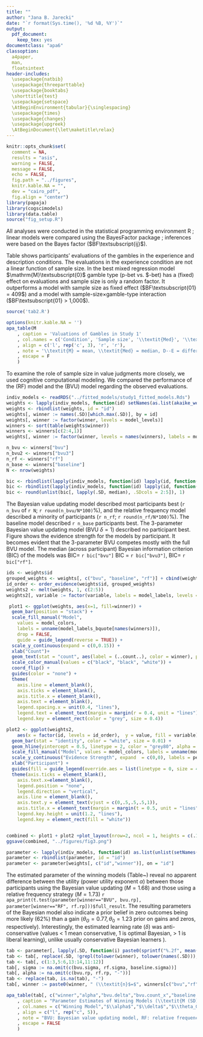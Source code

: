 ```yaml
---
title: ""
author: "Jana B. Jarecki"
date: "`r format(Sys.time(), '%d %B, %Y')`"
output:
  pdf_document:
    keep_tex: yes
documentclass: "apa6"
classoption:
  a4paper,
  man,
  floatsintext
header-includes:
  \usepackage{natbib}
  \usepackage{threeparttable}
  \usepackage{booktabs}
  \shorttitle{test}
  \usepackage{setspace}
  \AtBeginEnvironment{tabular}{\singlespacing}
  \usepackage{times}
  \usepackage{changes}
  \usepackage{upgreek}
  \AtBeginDocument{\let\maketitle\relax}
---
```


```r
knitr::opts_chunk$set(
  comment = NA,
  results = "asis",
  warning = FALSE,
  message = FALSE,
  echo = FALSE,
  fig.path = "../figures",
  knitr.kable.NA = "",
  dev = "cairo_pdf",
  fig.align = "center")
library(papaja)
library(cogscimodels)
library(data.table)
source("fig_setup.R")
```

All analyses were conducted in the statistical programming environment R \citep{R2019}; linear models were compared using the BayesFactor package \citep{BayesFactor}; inferences were based on the Bayes factor ($BF\textsubscript{ij}$).\footnote{Bayes factors quantifiy how much more or less likely the data are under Model i ($\mathrm{M}\textsubscript{i}$) than Model j ($\mathrm{M}\textsubscript{j}$). A Bayes factor of 1 ($BF\textsubscript{ij} = 1$) means that the data do not discriminate between the two models $\mathrm{M}\textsubscript{i}$ and $\mathrm{M}\textsubscript{j}$. A Bayes factor of 5 (i.e., $BF\textsubscript{ij} = 5$) means that the data are 5 times more likely under $\mathrm{M}\textsubscript{i}$ than under $\mathrm{M}\textsubscript{j}$. A Bayes factor of $1/5$ ($BF\textsubscript{ij} = 1/5$) means that the data are 5 times more likely under $\mathrm{M}\textsubscript{j}$ (note that $BF\textsubscript{ji} = 1/BF\textsubscript{ij}$).} 

\subsection{Evaluations of Gambles by Condition and Sample Size}
Table \ref{tab:meansStudy1} shows participants' evaluations of the gambles in the experience and description conditions. The evaluations in the experience condition are not a linear function of sample size. In the best mixed regression model $\mathrm{M}\textsubscript{0}$ gamble type (p-bet vs. \$-bet) has a (fixed) effect on evaluations and sample size is only a random factor. It outperforms a model with sample size as fixed effect ($BF\textsubscript{01} = 409$) and a model with sample-size$\times$gamble-type interaction ($BF\textsubscript{01} > 1,000$).

```r
source('tab2.R')
```

```r
options(knitr.kable.NA = '')
apa_table(M
    , caption = 'Valuations of Gambles in Study 1'
    , col.names = c('Condition', 'Sample size', '\\textit{Med}', '\\textit{M}', 'D--E', 'D--E:$BF\\textsubscript{10}$')
    , align = c('l', rep('c', 3), 'r', 'r'),
    , note = '\\textit{M} = mean, \\textit{Med} = median, D--E = difference between mean description-based valuations and experience-based valuations, $BF\\textsubscript{10}$ = Bayes Factor quantifying the evidence for a linear model $\\mathrm{M}\\textsubscript{1}$ predicting that valuations differ between description and experience over a linear model $\\mathrm{M}\\textsubscript{0}$ predicting no such differences; both models models contain a by-participant random effect. Gambles IDs 1, 2, and 3 are \\$-bets; Gamble IDs 4, 5, and 6 are p-bets.'
    , escape = F
    )
```

\subsection{Cognitive Modeling of Evaluations by Sample Size}
To examine the role of sample size in value judgments more closely, we used cognitive computational modeling. We compared the performance of the \added{relative frequency} (RF) model and the \added{Bayesian value updating} (BVU) model regarding the observed evaluations. \added{The models were compared to a baseline model, predicting a constant evaluation equal to the mean  individual evaluation (sensible models are expected to outperform this baseline model).}

\subsubsection{Modeling Procedure} 
\added{The observed and predicted evaluations were normalized to a common range (0 - 1, by division through the gain magnitude and truncation of normalized values $>$ 1). The free model parameters were estimated by maximum likelihood at the participant level, assuming observations follow a truncated normal distribution (truncation: 0-1) around the model predictions with a constant standard deviation ($\sigma$) estimated as a free parameter ($0 < \sigma \leq 1$).  Therefore, the RF model had 2 free parameter, the power utility exponent $\alpha$ ($0 \leq \alpha \leq 20$) and $\sigma$. The BVU model had 4 free parameter the gain prior $\theta_G$ ($0 \leq \theta_G \leq 1$; the loss prior was $\theta_0=2-\theta_G$), the learning rate $\delta$ ($0 \leq \delta \leq 10$), $\alpha$ and $\sigma$. A 3-parameter BVU model was also tested, constraining the BVU to have a fixed learning rate of $\delta=1$ (optimal Bayesian updating). The baseline model had 2 free parameter, the mean evaluation $\mu$ and $\sigma$. Parameters were estimated by a local nonlinear optimization solver solnp using the R package solnp (REF). The model comparison used the Bayesian information criterion (BIC), transformed into Bayesian evidence weights (\citealp{Kass1995, Lewandowsky2011}).}

```r
indiv_models <- readRDS("../fitted_models/study1_fitted_models.Rds")
weights <- lapply(indiv_models, function(id) setNames(as.list(akaike_weight(sapply(id, function(m) m$BIC()))), names(id)))
weights <- rbindlist(weights, id = "id")
weights[, winner := names(.SD)[which.max(.SD)], by = id]
weights[, winner := factor(winner, levels = model_levels)]
winners <- sort(table(weights$winner))
winners <- winners[c(2:4,1)]
weights[, winner := factor(winner, levels = names(winners), labels = model_labels[names(winners)])]

n_bvu <- winners["bvu"]
n_bvu2 <- winners["bvu3"]
n_rf <- winners["rf"]
n_base <- winners["baseline"]
N <- nrow(weights)

bic <- rbindlist(lapply(indiv_models, function(id) lapply(id, function(m) m$BIC())), id = "id")
bic <- rbindlist(lapply(indiv_models, function(id) lapply(id, function(m) m$logLik())), id = "id")
bic <- round(unlist(bic[, lapply(.SD, median), .SDcols = 2:5]), 1)
```



\subsubsection{Modeling Results}
The Bayesian value updating model described most participants best (`r n_bvu` of `r N`; `r round(n_bvu/N*100)`\%), and the relative frequency model described a minority of participants   (`r n_rf`; `r round(n_rf/N*100)`\%). The baseline model described `r n_base` participants best. The 3-parameter Bayesian value updating model (BVU $\delta=1$) described no participant best. Figure \ref{fig:model_weights} shows the evidence strength for the models by participant. It becomes evident that the 3-parameter BVU competes mostly with the full BVU model. The median (across participant) Bayesian information criterion (BIC) of the models was BIC\textsubscript{BVU}$=$ `r bic["bvu"]` BIC\textsubscript{BCU $\delta=1$} $=$ `r bic["bvu3"]`, BIC\textsubscript{RF}$=$ `r bic["rf"]`.





```r
ids <- weights$id
grouped_weights <- weights[, c("bvu", "baseline", "rf")] + cbind(weights[, "bvu3"], 0 , 0)
id_order <- order_evidence(weights$id, grouped_weights)
weights2 <- melt(weights, 1, c(2:5))
weights2[, variable := factor(variable, labels = model_labels, levels = model_levels)]

 plot1 <- ggplot(weights, aes(x=1, fill=winner)) +
  geom_bar(position = "stack") +
  scale_fill_manual("Model",
    values = model_colors,
    labels = unname(model_labels_bquote[names(winners)]),
    drop = FALSE,
    guide = guide_legend(reverse = TRUE)) +
  scale_y_continuous(expand = c(0,0.15)) +
  xlab("Count")+
  geom_text(stat = "count", aes(label = (..count..), color = winner), position = position_stack(vjust = 0.5), family = "Arial", size = 3.4) +
  scale_color_manual(values = c("black", "black", "white")) +
  coord_flip() +
  guides(color = "none") +
  theme(
    axis.line = element_blank(),
    axis.ticks = element_blank(),
    axis.title.x = element_blank(),
    axis.text = element_blank(),
    legend.spacing.x = unit(0.4, "lines"),
    legend.text = element_text(margin = margin(r = 0.4, unit = "lines")),
    legend.key = element_rect(color = "grey", size = 0.4))

plot2 <- ggplot(weights2,
    aes(x = factor(id, levels = id_order),  y = value, fill = variable)) +
  geom_bar(stat = "identity", color = "white", size = 0.01) +
  geom_hline(yintercept = 0.5, linetype = 2, color = "grey80", alpha = 0.8, size = 0.4) +
  scale_fill_manual("Model", values = model_colors, labels = unname(model_labels_bquote)) +
  scale_y_continuous("Evidence Strength", expand  = c(0,0), labels = percent) +
  xlab("Participant") +
  guides(fill = guide_legend(override.aes = list(linetype = 0, size = 4.5))) +
  theme(axis.ticks = element_blank(), 
    axis.text.x=element_blank(),
    legend.position = "none",
    legend.direction = "vertical",
    axis.line = element_blank(),
    axis.text.y = element_text(vjust = c(0,.5,.5,.5,1)),
    axis.title.x = element_text(margin = margin(t = 0.5, unit = "lines")),
    legend.key.height = unit(1.2, "lines"),
    legend.key = element_rect(fill = "white")) 


combined <- plot1 + plot2 +plot_layout(nrow=2, ncol = 1, heights = c(.15,.8))
ggsave(combined, "../figures/fig3.png")
```

```r
parameter <- lapply(indiv_models, function(id) as.list(unlist(setNames(lapply(id, function(m) m$coef()), names(id)))))
parameter <- rbindlist(parameter, id = "id")
parameter <- parameter[weights[, c("id","winner")], on = "id"]
```

The estimated parameter of the winning models (Table~\ref{tab:model_par}) reveal no apparent difference between the utility (power utility exponent $\alpha$) between those participants using the Bayesian value updating ($M=1.68$) and those using a relative frequency strategy ($M=1.73$) `r apa_print(t.test(parameter[winner=="BVU", bvu.rp], parameter[winner=="RF", rf.rp]))$full_result`. The resulting parameters of the Bayesian model also indicate a prior belief in zero outcomes being more likely (62\%) than a gain ($\theta_G = 0.77, \theta_0 = 1.23$ prior on gains and zeros, respectively). Interestingly, the estimated learning rate ($\delta$) was anti-conservative (values $<$ 1 mean conservative, 1 is optimal Bayesian, $>$ 1 is liberal learning), unlike usually conservative Bayesian learners \citep{Edwards1967,Tauber2017}).


```r
tab <- parameter[, lapply(.SD, function(i) paste0(sprintf("%.2f", mean(i)), " (", sprintf("%.2f", sd(i)), ")")), .SDcols = 2:14, by = winner]
tab <- tab[, replace(.SD, !grepl(tolower(winner), tolower(names(.SD))), NA_character_), by = winner]
tab <- tab[, c(1:3,5:6,13:14,11:12)]
tab[, sigma := na.omit(c(bvu.sigma, rf.sigma, baseline.sigma))]
tab[, alpha := na.omit(c(bvu.rp, rf.rp, "-"))]
tab <- replace(tab, is.na(tab), "-")
tab[, winner := paste0(winner, " (\\textit{n}$=$", winners[c("bvu","rf","baseline")], ")")]

apa_table(tab[, c("winner","alpha","bvu.delta","bvu.count_x","baseline.m","sigma")]
    , caption = "Parameter Estimates of Winning Models (\\textit{M (SD)})"
    , col.names = c("Winning Model","$\\alpha$","$\\delta$","$\\theta_G$","$\\mu$","$\\sigma$")
    , align = c("l", rep("c", 5)),
    , note = "BVU: Bayesian value updating model, RF: relative frequency model, BASE: baseline model. Parameters denote: $\\alpha=$ power utility exponent, $\\delta=$ learning rate, $\\theta_G$ gain prior, $\\mu=$ mean evaluation, $\\sigma$ standard deviation."
    , escape = FALSE
    )

```